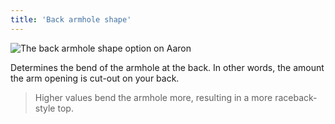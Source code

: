 ```yaml
---
title: 'Back armhole shape'
---
```


![The back armhole shape option on Aaron](./backlinebend.svg)

Determines the bend of the armhole at the back. In other words, the amount the arm opening is cut-out on your back.

> Higher values bend the armhole more, resulting in a more raceback-style top.
